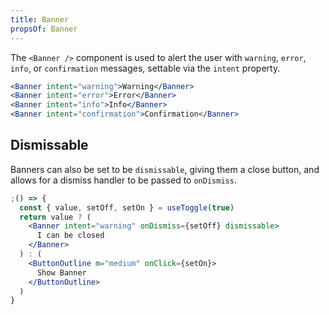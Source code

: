 ```yaml
---
title: Banner
propsOf: Banner
---
```


The `<Banner />` component is used to alert the user with `warning`, `error`, `info`, or `confirmation` messages, settable via the `intent` property.

```jsx
<Banner intent="warning">Warning</Banner>
<Banner intent="error">Error</Banner>
<Banner intent="info">Info</Banner>
<Banner intent="confirmation">Confirmation</Banner>
```

## Dismissable

Banners can also be set to be `dismissable`, giving them a close button, and allows for a dismiss handler to be passed to `onDismiss`.

```jsx
;() => {
  const { value, setOff, setOn } = useToggle(true)
  return value ? (
    <Banner intent="warning" onDismiss={setOff} dismissable>
      I can be closed
    </Banner>
  ) : (
    <ButtonOutline m="medium" onClick={setOn}>
      Show Banner
    </ButtonOutline>
  )
}
```
